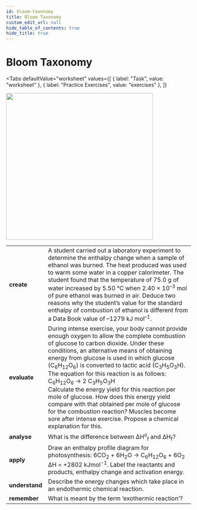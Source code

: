 ```yaml
---
id: bloom-taxonomy
title: Bloom Taxonomy
custom_edit_url: null
hide_table_of_contents: true
hide_title: true
---
```



<Theme energetics />

# Bloom Taxonomy

<Tabs
  defaultValue="worksheet"
  values={[
    { label: "Task", value: "worksheet" },
    { label: "Practice Exercises", value: "exercises" },
  ]}
>

<TabItem value="worksheet">

<img src={bloom} width="400"/>
<br/>
<table class="BLOOM">
  <tr>
    <td><strong>create</strong></td>
    <td>A student carried out a laboratory experiment to determine the enthalpy change when a sample of ethanol was burned. The heat produced was used to warm some water in a copper calorimeter. The student found that the temperature of 75.0 g of water increased by 5.50 °C when 2.40 × 10<sup>–3</sup> mol of pure ethanol was burned in air. Deduce two reasons why the student’s value for the standard enthalpy of combustion of ethanol is different from a Data Book value of –1279 kJ mol<sup>–1</sup>.</td>
  </tr>
  <tr>
    <td><strong>evaluate</strong></td>
    <td>During intense exercise, your body cannot provide enough oxygen to allow the complete combustion of glucose to carbon dioxide. Under these conditions, an alternative means of obtaining energy from glucose is used in which glucose (C<sub>6</sub>H<sub>12</sub>O<sub>6</sub>) is converted to lactic acid (C<sub>3</sub>H<sub>5</sub>O<sub>3</sub>H). The equation for this reaction is as follows: C<sub>6</sub>H<sub>12</sub>O<sub>6</sub> → 2 C<sub>3</sub>H<sub>5</sub>O<sub>3</sub>H<br/>Calculate the energy yield for this reaction per mole of glucose. How does this energy yield compare with that obtained per mole of glucose for the combustion reaction? Muscles become sore after intense exercise. Propose a chemical explanation for this.</td>
  </tr>
  <tr>
    <td><strong>analyse</strong></td>
    <td>What is the difference between ΔH<sup>o</sup><sub>f</sub> and ΔH<sub>f</sub>?</td>
  </tr>
  <tr>
    <td><strong>apply</strong></td>
    <td>Draw an enthalpy profile diagram for photosynthesis: 6CO<sub>2</sub> + 6H<sub>2</sub>O → C<sub>6</sub>H<sub>12</sub>O<sub>6</sub> + 6O<sub>2</sub> ΔH = +2802 kJmol<sup>-1</sup>. Label the reactants and products, enthalpy change and activation energy.</td>
  </tr>
  <tr>
    <td><strong>understand</strong></td>
    <td>Describe the energy changes which take place in an endothermic chemical reaction.</td>
  </tr>
  <tr>
    <td><strong>remember</strong></td>
    <td>What is meant by the term ‘exothermic reaction’?</td>
  </tr>

</table>

</TabItem>

<TabItem value="exercises">
  <Frame src="https://learningapps.org/watch?v=poup329nv21" height="580px" />
</TabItem>

</Tabs>
